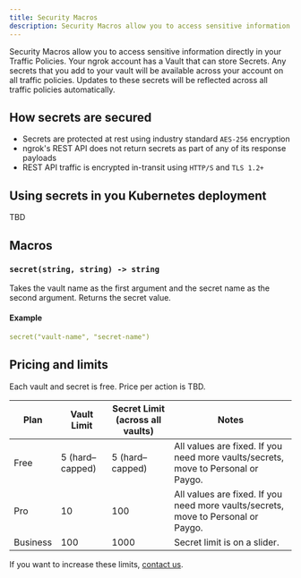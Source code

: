 ```yaml
---
title: Security Macros
description: Security Macros allow you to access sensitive information directly in your Traffic Policies. 
---
```


Security Macros allow you to access sensitive information directly in your Traffic Policies. Your ngrok account has a Vault that can store Secrets. Any secrets that you add to your vault will be available across your account on all traffic policies. Updates to these secrets will be reflected across all traffic policies automatically.

## How secrets are secured

- Secrets are protected at rest using industry standard `AES-256` encryption
- ngrok's REST API does not return secrets as part of any of its response payloads
- REST API traffic is encrypted in-transit using `HTTP/S` and `TLS 1.2+`

## Using secrets in you Kubernetes deployment

TBD

## Macros

### `secret(string, string) -> string`

Takes the vault name as the first argument and the secret name as the second argument. Returns the secret value.

#### Example

```yaml
secret("vault-name", "secret-name")
```

## Pricing and limits

Each vault and secret is free. Price per action is TBD.

| Plan     | Vault Limit     | Secret Limit (across all vaults) | Notes                                                                             |
| -------- | --------------- | -------------------------------- | --------------------------------------------------------------------------------- |
| Free     | 5 (hard–capped) | 5 (hard–capped)                  | All values are fixed. If you need more vaults/secrets, move to Personal or Paygo. |
| Pro      | 10              | 100                              | All values are fixed. If you need more vaults/secrets, move to Personal or Paygo. |
| Business | 100             | 1000                             | Secret limit is on a slider.                                                      |

If you want to increase these limits, [contact us](mailto:support@ngrok.com).
